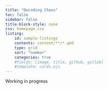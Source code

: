 ```yaml
---
title: "Decoding Chaos"
toc: false
sidebar: false
title-block-style: none
css: homepage.css
listing:
    id: sample-listings
    contents: content/**/*.qmd
    type: grid
    sort: "number"
    categories: true
    #fields: [image, title, github, gitlab]
    #template: cards.ejs
---
```


::: {#hero-banner .column-screen}
::: {.grid .column-page}
::: {.headline .g-col-lg-6 .g-col-12 .g-col-md-12}
::: h1
Working in progress
:::

::: h2

:::

```{=html}

```
<br>


<br>
:::

::: {.g-col-lg-6 .g-col-12 .g-col-md-12}

:::
:::
:::


::: {#sample-listings}
:::

```{}
```

